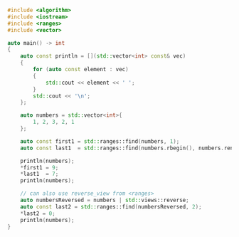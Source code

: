 ```cpp showLineNumbers
#include <algorithm>
#include <iostream>
#include <ranges>
#include <vector>

auto main() -> int
{
    auto const println = [](std::vector<int> const& vec)
    {
        for (auto const element : vec)
        {
            std::cout << element << ' ';
        }
        std::cout << '\n';
    };

    auto numbers = std::vector<int>{
        1, 2, 3, 2, 1
    };

    auto const first1 = std::ranges::find(numbers, 1);
    auto const last1  = std::ranges::find(numbers.rbegin(), numbers.rend(), 1);

    println(numbers);
    *first1 = 9;
    *last1  = 7;
    println(numbers);

    // can also use reverse_view from <ranges>
    auto numbersReversed = numbers | std::views::reverse;
    auto const last2 = std::ranges::find(numbersReversed, 2);
    *last2 = 0;
    println(numbers);
}
```